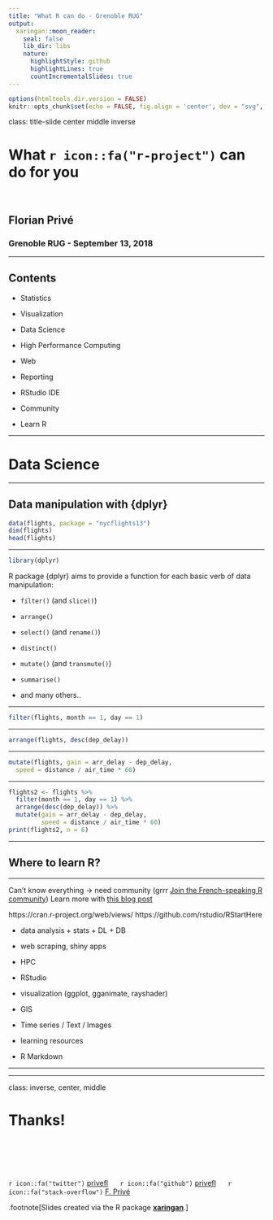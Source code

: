 ```yaml
---
title: "What R can do - Grenoble RUG"
output:
  xaringan::moon_reader:
    seal: false
    lib_dir: libs
    nature:
      highlightStyle: github
      highlightLines: true
      countIncrementalSlides: true
---
```


```r
options(htmltools.dir.version = FALSE)
knitr::opts_chunk$set(echo = FALSE, fig.align = 'center', dev = "svg", comment = "")
```

class: title-slide center middle inverse

# What `r icon::fa("r-project")` can do for you

<br>

## Florian Privé

### Grenoble RUG - September 13, 2018

---

## Contents

- Statistics

- Visualization

- Data Science

- High Performance Computing

- Web

- Reporting

- RStudio IDE

- Community

- Learn R

---

# Data Science

---

## Data manipulation with {dplyr}

```r
data(flights, package = "nycflights13")
dim(flights)
head(flights)
```

---

```r
library(dplyr)
```


R package {dplyr} aims to provide a function for each basic verb of data manipulation:

- ``filter()`` (and ``slice()``)

- ``arrange()``

- ``select()`` (and ``rename()``)

- ``distinct()``

- ``mutate()`` (and ``transmute()``)

- ``summarise()``

- and many others..

---

```r
filter(flights, month == 1, day == 1)
```

---

```r
arrange(flights, desc(dep_delay))
```

---

```r
mutate(flights, gain = arr_delay - dep_delay,
  speed = distance / air_time * 60)
```

---

```r
flights2 <- flights %>%
  filter(month == 1, day == 1) %>%
  arrange(desc(dep_delay)) %>%
  mutate(gain = arr_delay - dep_delay,
         speed = distance / air_time * 60)
print(flights2, n = 6)
```

---

## Where to learn R?



---

Can't know everything -> need community (grrr [Join the French-speaking R community](https://join.slack.com/t/r-grrr/shared_invite/enQtMzI4MzgwNTc4OTAxLWZlOGZiZTBiMWU0NDQ3OTYzOGE1YThiODgwZWNhNWEyYjI4ZDJiNmNhY2YyYWI5YzFiOTFkNDYxYzkwODUwNWM))
Learn more with [this blog post](https://masalmon.eu/2018/07/22/wheretogethelp/)

https://cran.r-project.org/web/views/
https://github.com/rstudio/RStartHere

- data analysis + stats + DL + DB

- web scraping, shiny apps

- HPC

- RStudio 

- visualization (ggplot, gganimate, rayshader)

- GIS

- Time series / Text / Images

- learning resources

- R Markdown

---


---

class: inverse, center, middle

# Thanks!

<br/><br/>

<br/>

`r icon::fa("twitter")` [privefl](https://twitter.com/privefl) &nbsp;&nbsp;&nbsp;&nbsp; `r icon::fa("github")` [privefl](https://github.com/privefl) &nbsp;&nbsp;&nbsp;&nbsp; `r icon::fa("stack-overflow")` [F. Privé](https://stackoverflow.com/users/6103040/f-priv%c3%a9)

.footnote[Slides created via the R package [**xaringan**](https://github.com/yihui/xaringan).]
